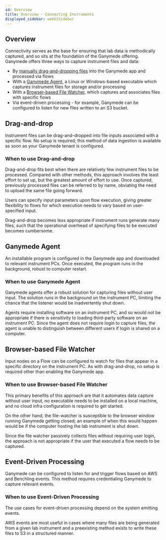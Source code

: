 ```yaml
---
id: Overview
title: Overview - Connecting Instruments
displayed_sidebar: webUiSidebar
---
```


## Overview

Connectivity serves as the base for ensuring that lab data is methodically captured, and so sits at the foundation of the Ganymede offering.  Ganymede offers three ways to capture instrument files and data:

- By [manually drag-and-dropping files](../FlowView.mdx) into the Ganymede app and processed via flows
- With a [Ganymede Agent](./Agent.mdx), a Linux or Windows-based executable which captures instrument files for storage and/or processing
- With a [Browser-based File Watcher](./FileWatcher.mdx), which captures and associates files with specific flows
- Via event-driven processing - for example, Ganymede can be configured to listen for new files written to an S3 bucket.

## Drag-and-drop

Instrument files can be drag-and-dropped into file inputs associated with a specific flow.  No setup is required; this method of data ingestion is available as soon as your Ganymede tenant is configured.

### When to use Drag-and-drop

Drag-and-drop fits best when there are relatively few instrument files to be processed.  Compared with other methods, this approach involves the least effort to set up, but the greatest amount of effort to use.  Once captured, previously processed files can be referred to by name, obviating the need to upload the same file going forward.

Users can specify input parameters upon flow execution, giving greater flexibility to flows for which execution needs to vary based on user-specified input.

Drag-and-drop becomes less appropriate if instrument runs generate many files, such that the operational overhead of specifying files to be executed becomes cumbersome.

## Ganymede Agent

An installable program is configured in the Ganymede app and downloaded to relevant instrument PCs.  Once executed, the program runs in the background, robust to computer restart.

### When to use Ganymede Agent

Ganymede agents offer a robust solution for capturing files without user input.  The solution runs in the background on the instrument PC, limiting the chance that the listener would be inadvertently shut down.

Agents require installing software on an instrument PC, and so would not be appropriate if there is sensitivity to loading third-party software on an instrument PC.  Since the agent does not require login to capture files, the agent is unable to distinguish between different users if login is shared on a computer.

## Browser-based File Watcher

Input nodes on a Flow can be configured to watch for files that appear in a specific directory on the instrument PC.  As with drag-and-drop, no setup is required other than enabling the Ganymede app.  

### When to use Browser-based File Watcher

This primary benefits of this approach are that it automates data capture without user input, no executable needs to be installed on a local machine, and no cloud infra configuration is required to get started.  

On the other hand, the file-watcher is susceptible to the browser window running Ganymede getting closed; an example of when this would happen would be if the computer hosting the lab instrument is shut down.

Since the file watcher passively collects files without requiring user login, the approach is not appropriate if the user that executed a flow needs to be captured.  

## Event-Driven Processing

Ganymede can be configured to listen for and trigger flows based on AWS and Benchling events.  This method requires credentialing Ganymede to capture relevant events.

### When to use Event-Driven Processing

The use cases for event-driven processing depend on the system emitting events.  

AWS events are most useful in cases where many files are being generated from a given lab instrument and a preexisting method exists to write these files to S3 in a structured manner.
